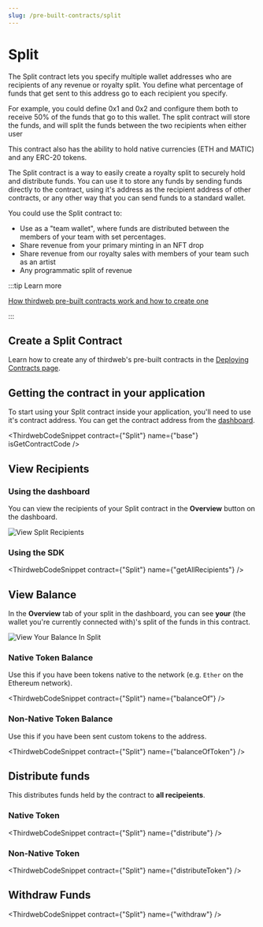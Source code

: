 ```yaml
---
slug: /pre-built-contracts/split
---
```



# Split

The Split contract lets you specify multiple wallet addresses who are recipients of any revenue or royalty split.
You define what percentage of funds that get sent to this address go to each recipient you specify.

For example, you could define 0x1 and 0x2 and configure them both to receive 50% of the funds that go to this wallet.
The split contract will store the funds, and will split the funds between the two recipients when either user

This contract also has the ability to hold native currencies (ETH and MATIC) and any ERC-20 tokens.

The Split contract is a way to easily create a royalty split to securely hold and distribute funds.
You can use it to store any funds by sending funds directly to the contract,
using it's address as the recipient address of other contracts,
or any other way that you can send funds to a standard wallet.

You could use the Split contract to:

- Use as a "team wallet", where funds are distributed between the members of your team with set percentages.
- Share revenue from your primary minting in an NFT drop
- Share revenue from our royalty sales with members of your team such as an artist
- Any programmatic split of revenue

:::tip Learn more

[How thirdweb pre-built contracts work and how to create one](/pre-built-contracts)

:::

## Create a Split Contract

Learn how to create any of thirdweb's pre-built contracts in the [Deploying Contracts page](/getting-started/deploying-contracts).

## Getting the contract in your application

To start using your Split contract inside your application, you'll need to use it's contract address. You can get the contract address from the [dashboard](https://thirdweb.com/dashboard).

<ThirdwebCodeSnippet contract={"Split"} name={"base"} isGetContractCode />

## View Recipients

### Using the dashboard

You can view the recipients of your Split contract in the **Overview** button on the dashboard.

![View Split Recipients](./assets/view-split-recipients.png)

### Using the SDK

<ThirdwebCodeSnippet contract={"Split"} name={"getAllRecipients"} />

## View Balance

In the **Overview** tab of your split in the dashboard, you can see **your** (the wallet you're currently connected with)'s split of the funds in this contract.

![View Your Balance In Split](./assets/split-balances.png)

### Native Token Balance

Use this if you have been tokens native to the network (e.g. `Ether` on the Ethereum network).

<ThirdwebCodeSnippet contract={"Split"} name={"balanceOf"} />

### Non-Native Token Balance

Use this if you have been sent custom tokens to the address.

<ThirdwebCodeSnippet contract={"Split"} name={"balanceOfToken"} />

## Distribute funds

This distributes funds held by the contract to **all recipeients**.

### Native Token

<ThirdwebCodeSnippet contract={"Split"} name={"distribute"} />

### Non-Native Token

<ThirdwebCodeSnippet contract={"Split"} name={"distributeToken"} />

## Withdraw Funds

<ThirdwebCodeSnippet contract={"Split"} name={"withdraw"} />
